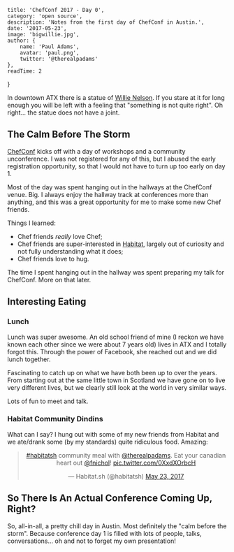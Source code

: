 
    title: 'ChefConf 2017 - Day 0',
    category: 'open source',
    description: 'Notes from the first day of ChefConf in Austin.',
    date: '2017-05-23',
    image: 'bigwillie.jpg',
    author: {
        name: 'Paul Adams',
        avatar: 'paul.png',
        twitter: '@therealpadams'
    },
    readTime: 2
}


In downtown ATX there is a statue of [Willie
Nelson](https://en.wikipedia.org/wiki/Willie_Nelson). If you stare at
it for long enough you will be left with a feeling that "something is
not quite right". Oh right... the statue does not have a joint.

## The Calm Before The Storm

[ChefConf](https://chefconf.chef.io) kicks off with a day of workshops
and a community unconference. I was not registered for any of this,
but I abused the early registration opportunity, so that I would not
have to turn up too early on day 1.

Most of the day was spent hanging out in the hallways at the ChefConf
venue. Big. I always enjoy the hallway track at conferences more than
anything, and this was a great opportunity for me to make some new
Chef friends.

Things I learned:

- Chef friends _really_ love Chef;
- Chef friends are super-interested in [Habitat](https://www.habitat.sh), largely out of curiosity and not fully understanding what it does;
- Chef friends love to hug.

The time I spent hanging out in the hallway was spent preparing my
talk for ChefConf. More on that later.

## Interesting Eating

### Lunch

Lunch was super awesome. An old school friend of mine (I reckon we
have known each other since we were about 7 years old) lives in ATX
and I totally forgot this. Through the power of Facebook, she reached
out and we did lunch together.

Fascinating to catch up on what we have both been up to over the years. From starting out at the same little town in Scotland we have gone on to live very different lives, but we clearly still look at the world in very similar ways.

Lots of fun to meet and talk.

### Habitat Community Dindins

What can I say? I hung out with some of my new friends from Habitat and we ate/drank some (by my standards) quite ridiculous food. Amazing:

<center><blockquote className="twitter-tweet" data-lang="en"><p lang="en" dir="ltr"><a href="https://twitter.com/hashtag/habitatsh?src=hash">#habitatsh</a> community meal with <a href="https://twitter.com/therealpadams">@therealpadams</a>. Eat your canadian heart out <a href="https://twitter.com/fnichol">@fnichol</a>! <a href="https://t.co/0XxdXOrbcH">pic.twitter.com/0XxdXOrbcH</a></p>&mdash; Habitat.sh (@habitatsh) <a href="https://twitter.com/habitatsh/status/866819032149831681">May 23, 2017</a></blockquote> <script async src="//platform.twitter.com/widgets.js" charset="utf-8"></script></center>

## So There Is An Actual Conference Coming Up, Right?

So, all-in-all, a pretty chill day in Austin. Most definitely the
"calm before the storm". Because conference day 1 is filled with lots
of people, talks, conversations... oh and not to forget my own
presentation!